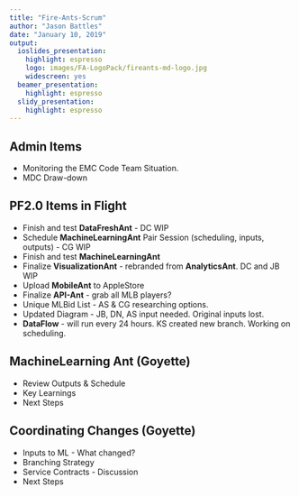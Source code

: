 ```yaml
---
title: "Fire-Ants-Scrum"
author: "Jason Battles"
date: "January 10, 2019"
output:
  ioslides_presentation:
    highlight: espresso
    logo: images/FA-LogoPack/fireants-md-logo.jpg
    widescreen: yes
  beamer_presentation:
    highlight: espresso
  slidy_presentation:
    highlight: espresso
---
```

## Admin Items
* Monitoring the EMC Code Team Situation.
* MDC Draw-down

## PF2.0 Items in Flight
* Finish and test **DataFreshAnt** - DC WIP
* Schedule **MachineLearningAnt** Pair Session (scheduling, inputs, outputs) - CG WIP
* Finish and test **MachineLearningAnt** 
* Finalize **VisualizationAnt** - rebranded from **AnalyticsAnt**.  DC and JB WIP
* Upload **MobileAnt** to AppleStore
* Finalize **API-Ant** - grab all MLB players?  
* Unique MLBid List - AS & CG researching options.
* Updated Diagram - JB, DN, AS input needed.  Original inputs lost.
* **DataFlow** - will run every 24 hours.  KS created new branch.  Working on scheduling.

## MachineLearning Ant (Goyette)
* Review Outputs & Schedule 
* Key Learnings
* Next Steps

## Coordinating Changes (Goyette)
* Inputs to ML - What changed?
* Branching Strategy
* Service Contracts - Discussion
* Next Steps
    

                  

                                
